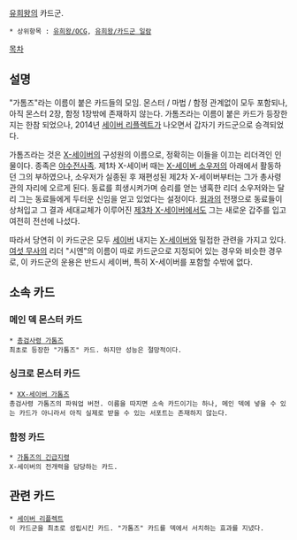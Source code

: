 [[유희왕]]의 카드군.
 * 상위항목 : [[유희왕/OCG]], [[유희왕/카드군 일람]]
[[목차]]

== 설명 ==
"가톰즈"라는 이름이 붙은 카드들의 모임. 몬스터 / 마법 / 함정 관계없이 모두 포함되나, 아직 몬스터 2장, 함정 1장밖에 존재하지 않는다. 가톰즈라는 이름이 붙은 카드가 등장한지는 한참 되었으나, 2014년 [[X-세이버|세이버 리플렉트]]가 나오면서 갑자기 카드군으로 승격되었다.

가톰즈라는 것은 [[X-세이버]]의 구성원의 이름으로, 정확히는 이들을 이끄는 리더격인 인물이다. 종족은 [[야수전사족]]. 제1차 X-세이버 때는 [[X-세이버 소우저]]의 아래에서 활동하던 그의 부하였으나, 소우저가 실종된 후 재편성된 제2차 X-세이버부터는 그가 총사령관의 자리에 오르게 된다. 동료를 희생시켜가며 승리를 얻는 냉혹한 리더 소우저와는 달리 그는 동료들에게 두터운 신임을 얻고 있었다는 설정이다. [[웜(유희왕)|웜]]과의 전쟁으로 동료들이 상처입고 그 결과 세대교체가 이루어진 [[XX-세이버|제3차 X-세이버]]에서도 그는 새로운 갑주를 입고 여전히 전선에 나섰다.

따라서 당연히 이 카드군은 모두 [[세이버(유희왕)|세이버]] 내지는 [[X-세이버]]와 밀접한 관련을 가지고 있다. [[여섯 무사]]의 리더 "시엔"의 이름이 따로 카드군으로 지정되어 있는 경우와 비슷한 경우로, 이 카드군의 운용은 반드시 세이버, 특히 X-세이버를 포함할 수밖에 없다.

== 소속 카드 ==
=== 메인 덱 몬스터 카드 ===
 * [[총검사령 가톰즈]]
 최초로 등장한 "가톰즈" 카드. 하지만 성능은 절망적이다.

=== 싱크로 몬스터 카드 ===
 * [[XX-세이버 가톰즈]]
 총검사령 가톰즈의 파워업 버전. 이름을 따지면 소속 카드이기는 하나, 메인 덱에 넣을 수 있는 카드가 아니라서 아직 실제로 받을 수 있는 서포트는 존재하지 않는다.

=== 함정 카드 ===
 * [[가톰즈의 긴급지령]]
 X-세이버의 전개력을 담당하는 카드.

== 관련 카드 ==
 * [[X-세이버|세이버 리플렉트]]
 이 카드군을 최초로 성립시킨 카드. "가톰즈" 카드를 덱에서 서치하는 효과를 지녔다.
